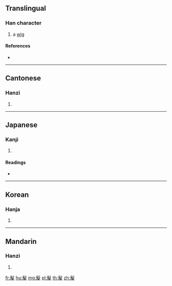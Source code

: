 {{character info/new}}
==Translingual==

===Han character===
{{Han char|rn=190|rad=髟|as=05|sn=15|four=72247|canj=SHDHE}}

# a [[wig]]

====References====
* {{Han ref|kx=1453.360|dkj=45411|dj=1984.150|hdz=74523.030|uh=9AF2|ud=39666|bh=E8D6|bd=59606}}

----

==Cantonese==

===Hanzi===
{{yue-hanzi|jyut=|y=bei6}}

# {{defn|lang=yue|sort=髟05}}

----

==Japanese==

===Kanji===
{{ja-kanji|grade=|rs=髟05}}

# {{defn|lang=ja|sort=髟05}}

====Readings====
* {{ja-readings|on=[[ひ]] (hi), [[び]] (bi)|kun=[[かもじ]] (kamoji)}}

----

==Korean==

===Hanja===
{{ko-hanja|hangeul=피|eumhun=|rv=pi|mr=p'i|y=phi}}

# {{defn|lang=ko|sort=髟05}}

----

==Mandarin==

===Hanzi===
{{cmn-hanzi|pin=[[pī]] ([[pi1]])|wg=p'i<sup>1</sup>}}

# {{defn|lang=cmn|sort=髟05}}

[[fr:髲]]
[[hu:髲]]
[[mg:髲]]
[[pl:髲]]
[[th:髲]]
[[zh:髲]]